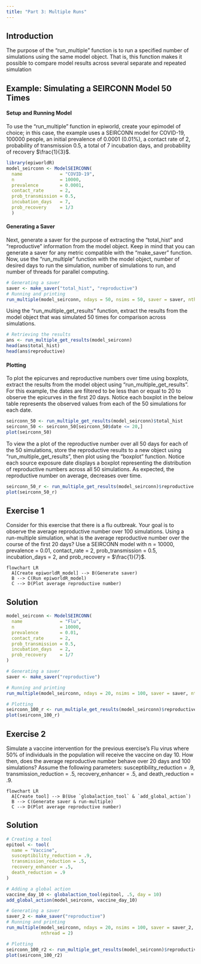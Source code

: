 ```yaml
---
title: "Part 3: Multiple Runs"
---
```


## Introduction

The purpose of the "run_multiple" function is to run a specified number of simulations using the same model object. That is, this function makes it possible to compare model results across several separate and repeated simulation

## Example: Simulating a SEIRCONN Model 50 Times

#### Setup and Running Model

To use the "run_multiple" function in epiworld, create your epimodel of choice; in this case, the example uses a SEIRCONN model for COVID-19, 100000 people, an initial prevalence of 0.0001 (0.01%), a contact rate of 2, probability of transmission 0.5, a total of 7 incubation days, and probability of recovery $\frac{1}{3}$.

```r
library(epiworldR)
model_seirconn <- ModelSEIRCONN(
  name              = "COVID-19",
  n                 = 10000, 
  prevalence        = 0.0001, 
  contact_rate      = 2,
  prob_transmission = 0.5,
  incubation_days   = 7,
  prob_recovery     = 1/3
  )
```

#### Generating a Saver

Next, generate a saver for the purpose of extracting the "total_hist" and "reproductive" information from the model object. Keep in mind that you can generate a saver for any metric compatible with the "make_saver" function. Now, use the "run_multiple" function with the model object, number of desired days to run the simulation, number of simulations to run, and number of threads for parallel computing.

```r
# Generating a saver
saver <- make_saver("total_hist", "reproductive")
# Running and printing
run_multiple(model_seirconn, ndays = 50, nsims = 50, saver = saver, nthread = 2)
```

Using the "run_multiple_get_results" function, extract the results from the model object that was simulated 50 times for comparison across simulations.

```r
# Retrieving the results
ans <- run_multiple_get_results(model_seirconn)
head(ans$total_hist)
head(ans$reproductive)
```

#### Plotting

To plot the epicurves and reproductive numbers over time using boxplots, extract the results from the model object using "run_multiple_get_results". For this example, the dates are filtered to be less than or equal to 20 to observe the epicurves in the first 20 days. Notice each boxplot in the below table represents the observed values from each of the 50 simulations for each date.

```r
seirconn_50 <- run_multiple_get_results(model_seirconn)$total_hist
seirconn_50 <- seirconn_50[seirconn_50$date <= 20,]
plot(seirconn_50)
```

To view the a plot of the reproductive number over all 50 days for each of the 50 simulations, store the reproductive results to a new object using "run_multiple_get_results", then plot using the "boxplot" function. Notice each source exposure date displays a boxplot representing the distribution of reproductive numbers across all 50 simulations. As expected, the reproductive number on average, decreases over time.

```r
seirconn_50_r <- run_multiple_get_results(model_seirconn)$reproductive
plot(seirconn_50_r)
```

## Exercise 1

Consider for this exercise that there is a flu outbreak. Your goal is to 
observe the average reproductive number over 100 simulations. Using a 
run-multiple simulation, what is the average reproductive number 
over the course of the first 20 days? Use a SEIRCONN model with n = 10000,
prevalence = 0.01, contact_rate = 2, prob_transmission = 0.5, 
incubation_days = 2, and prob_recovery = $\frac{1}{7}$.

:::{.callout-tip collapse="true"}
```mermaid
flowchart LR
  A[Create epiworldR_model] --> B(Generate saver)
  B --> C(Run epiworldR_model)
  C --> D(Plot average reproductive number)
```
:::

:::{.callout-note collapse="true"}
## Solution 
```r
model_seirconn <- ModelSEIRCONN(
  name              = "Flu",
  n                 = 10000, 
  prevalence        = 0.01, 
  contact_rate      = 2,
  prob_transmission = 0.5,
  incubation_days   = 2,
  prob_recovery     = 1/7
)

# Generating a saver
saver <- make_saver("reproductive")

# Running and printing
run_multiple(model_seirconn, ndays = 20, nsims = 100, saver = saver, nthread = 2)

# Plotting
seirconn_100_r <- run_multiple_get_results(model_seirconn)$reproductive
plot(seirconn_100_r)
```
:::

## Exercise 2
Simulate a vaccine intervention for the previous exercise's Flu virus where 50% 
of individuals in the population will receive the vaccine on day 10. How then, 
does the average reproductive number behave over 20 days and 100 simulations? 
Assume the following parameters: susceptibility_reduction = .9, 
transmission_reduction = .5, recovery_enhancer = .5, and death_reduction = .9. 

:::{.callout-tip collapse="true}
```mermaid
flowchart LR
  A[Create tool] --> B(Use `globalaction_tool` & `add_global_action`)
  B --> C(Generate saver & run-multiple)
  C --> D(Plot average reproductive number)

```
:::

:::{.callout-note collapse="true"}
## Solution
```r
# Creating a tool
epitool <- tool(
  name = "Vaccine",
  susceptibility_reduction = .9,
  transmission_reduction = .5,
  recovery_enhancer = .5, 
  death_reduction = .9
)

# Adding a global action
vaccine_day_10 <- globalaction_tool(epitool, .5, day = 10)
add_global_action(model_seirconn, vaccine_day_10)

# Generating a saver
saver_2 <- make_saver("reproductive")
# Running and printing
run_multiple(model_seirconn, ndays = 20, nsims = 100, saver = saver_2, 
             nthread = 2)

# Plotting
seirconn_100_r2 <- run_multiple_get_results(model_seirconn)$reproductive
plot(seirconn_100_r2)
```
:::
